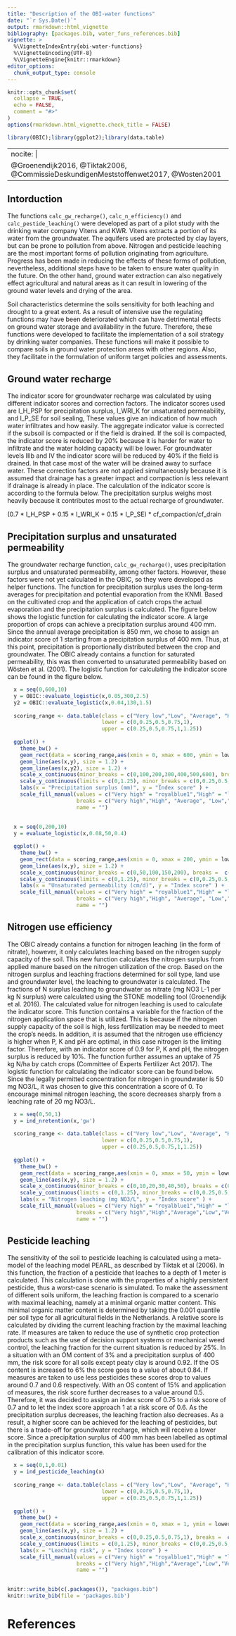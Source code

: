 ```yaml
---
title: "Description of the OBI-water functions"
date: "`r Sys.Date()`"
output: rmarkdown::html_vignette
bibliography: [packages.bib, water_funs_references.bib]
vignette: >
  %\VignetteIndexEntry{obi-water-functions}
  %\VignetteEncoding{UTF-8}
  %\VignetteEngine{knitr::rmarkdown}
editor_options: 
  chunk_output_type: console
---
```


```r
knitr::opts_chunk$set(
  collapse = TRUE,
  echo = FALSE,
  comment = "#>"
)
options(rmarkdown.html_vignette.check_title = FALSE)
```

```r
library(OBIC);library(ggplot2);library(data.table)
```

---
nocite: |
  @Groenendijk2016, @Tiktak2006, @CommissieDeskundigenMeststoffenwet2017, @Wosten2001
---

## Intorduction
The functions `calc_gw_recharge()`, `calc_n_efficiency()` and `calc_pestide_leaching()` were developed as part of a pilot study with the drinking water company Vitens and KWR. Vitens extracts a portion of its water from the groundwater. The aquifers used are protected by clay layers, but can be prone to pollution from above. Nitrogen and pesticide leaching are the most important forms of pollution originating from agriculture. Progress has been made in reducing the effects of these forms of pollution, nevertheless, additional steps have to be taken to ensure water quality in the future. On the other hand, ground water extraction can also negatively effect agricultural and natural areas as it can result in lowering of the ground water levels and drying of the area.

Soil characteristics determine the soils sensitivity for both leaching and drought to a great extent. As a result of intensive use the regulating functions may have been deteriorated which can have detrimental effects on ground water storage and availability in the future. Therefore, these functions were developed to facilitate the implementation of a soil strategy by drinking water companies. These functions will make it possible to compare soils in ground water protection areas with other regions. Also, they facilitate in the formulation of uniform target policies and assessments.



## Ground water recharge
The indicator score for groundwater recharge was calculated by using different indicator scores and correction factors. The indicator scores used are I_H_PSP for precipitation surplus, I_WRI_K for unsaturated permeability, and I_P_SE for soil sealing, These values give an indication of how much water infiltrates and how easily. The aggregate indicator value is corrected if the subsoil is compacted or if the field is drained. If the soil is compacted, the indicator score is reduced by 20% because it is harder for water to infiltrate and the water holding capacity will be lower. For groundwater levels IIIb and IV the indicator score will be reduced by 40% if the field is drained. In that case most of the water will be drained away to surface water. These correction factors are not applied simultaneously because it is assumed that drainage has a greater impact and compaction is less relevant if drainage is already in place. The calculation of the indicator score is according to the formula below. The precipitation surplus weighs most heavily because it contributes most to the actual recharge of groundwater.

(0.7 * I_H_PSP + 0.15 * I_WRI_K + 0.15 * I_P_SE) * cf_compaction/cf_drain


## Precipitation surplus and unsaturated permeability
The groundwater recharge function, `calc_gw_recharge()`, uses precipitation surplus and unsaturated permeability, among other factors. However, these factors were not yet calculated in the OBIC, so they were developed as helper functions. The function for precipitation surplus uses the long-term averages for precipitation and potential evaporation from the KNMI. Based on the cultivated crop and the application of catch crops the actual evaporation and the precipitation surplus is calculated. The figure below shows the logistic function for calculating the indicator score. A large proportion of crops can achieve a precipitation surplus around 400 mm. Since the annual average precipitation is 850 mm, we chose to assign an indicator score of 1 starting from a precipitation surplus of 400 mm. Thus, at this point, precipitation is proportionally distributed between the crop and groundwater. 
The OBIC already contains a function for saturated permeability, this was then converted to unsaturated permeability based on Wösten et al. (2001). The logistic function for calculating the indicator score can be found in the figure below.

```r

  x = seq(0,600,10)
  y = OBIC::evaluate_logistic(x,0.05,300,2.5)
  y2 = OBIC::evaluate_logistic(x,0.04,130,1.5)
  
  scoring_range <- data.table(class = c("Very low","Low", "Average", "High","Very high"),
                              lower = c(0,0.25,0.5,0.75,1),
                              upper = c(0.25,0.5,0.75,1,1.25))
  
  ggplot() +
    theme_bw() +
    geom_rect(data = scoring_range,aes(xmin = 0, xmax = 600, ymin = lower, ymax = upper, fill = class), alpha = 0.4) +
    geom_line(aes(x,y), size = 1.2) +
    geom_line(aes(x,y2), size = 1.2) +
    scale_x_continuous(minor_breaks = c(0,100,200,300,400,500,600), breaks =  c(0,100,200,300,400,500,600)) +
    scale_y_continuous(limits = c(0,1.25), minor_breaks = c(0,0.25,0.5,0.75,1,1.25), breaks =  c(0,0.25,0.5,0.75,1,1.25)) +
    labs(x = "Precipitation surplus (mm)", y = "Index score" ) +
    scale_fill_manual(values = c("Very high" = "royalblue1","High" = "limegreen","Average"="yellow","Low"= "orange2", "Very low" = "tomato3"),
                      breaks = c("Very high","High", "Average", "Low","Very low"),
                      name = "")
  
  
  x = seq(0,200,10)
  y = evaluate_logistic(x,0.08,50,0.4)

  ggplot() +
    theme_bw() +
    geom_rect(data = scoring_range,aes(xmin = 0, xmax = 200, ymin = lower, ymax = upper, fill = class), alpha = 0.4) +
    geom_line(aes(x,y), size = 1.2) +
    scale_x_continuous(minor_breaks = c(0,50,100,150,200), breaks =  c(0,50,100,150,200)) +
    scale_y_continuous(limits = c(0,1.25), minor_breaks = c(0,0.25,0.5,0.75,1,1.25), breaks =  c(0,0.25,0.5,0.75,1,1.25)) +
    labs(x = "Unsaturated permeability (cm/d)", y = "Index score" ) +
    scale_fill_manual(values = c("Very high" = "royalblue1","High" = "limegreen","Average"="yellow","Low"= "orange2", "Very low" = "tomato3"),
                      breaks = c("Very high","High", "Average", "Low","Very low"),
                      name = "")

```



## Nitrogen use efficiency
The OBIC already contains a function for nitrogen leaching (in the form of nitrate), however, it only calculates leaching based on the nitrogen supply capacity of the soil. This new function calculates the nitrogen surplus from applied manure based on the nitrogen utilization of the crop. Based on the nitrogen surplus and leaching fractions determined for soil type, land use and groundwater level, the leaching to groundwater is calculated. The fractions of N surplus leaching to groundwater as nitrate (mg NO3 L-1 per kg N surplus) were calculated using the STONE modelling tool (Groenendijk et al. 2016). The calculated value for nitrogen leaching is used to calculate the indicator score. This function contains a variable for the fraction of the nitrogen application space that is utilized. This is because if the nitrogen supply capacity of the soil is high, less fertilization may be needed to meet the crop's needs. In addition, it is assumed that the nitrogen use efficiency is higher when P, K and pH are optimal, in this case nitrogen is the limiting factor. Therefore, with an indicator score of 0.9 for P, K and pH, the nitrogen surplus is reduced by 10%. The function further assumes an uptake of 75 kg N/ha by catch crops (Committee of Experts Fertilizer Act 2017). The logistic function for calculating the indicator score can be found below. Since the legally permitted concentration for nitrogen in groundwater is 50 mg NO3/L, it was chosen to give this concentration a score of 0. To encourage minimal nitrogen leaching, the score decreases sharply from a leaching rate of 20 mg NO3/L.


```r

  x = seq(0,50,1)
  y = ind_nretention(x,'gw')
  
  scoring_range <- data.table(class = c("Very low","Low", "Average", "High","Very high"),
                              lower = c(0,0.25,0.5,0.75,1),
                              upper = c(0.25,0.5,0.75,1,1.25))
  
  ggplot() +
    theme_bw() +
    geom_rect(data = scoring_range,aes(xmin = 0, xmax = 50, ymin = lower, ymax = upper, fill = class), alpha = 0.4) +
    geom_line(aes(x,y), size = 1.2) +
    scale_x_continuous(minor_breaks = c(0,10,20,30,40,50), breaks = c(0,10,20,30,40,50)) +
    scale_y_continuous(limits = c(0,1.25), minor_breaks = c(0,0.25,0.5,0.75,1,1.25), breaks =  c(0,0.25,0.5,0.75,1,1.25)) +
    labs(x = "Nitrogen leaching (mg NO3/L", y = "Index score" ) +
    scale_fill_manual(values = c("Very high" = "royalblue1","High" = "limegreen","Average"="yellow","Low"= "orange2", "Very low" = "tomato3"),
                      breaks = c("Very high","High","Average","Low","Very low"),
                      name = "")

```

## Pesticide leaching
The sensitivity of the soil to pesticide leaching is calculated using a meta-model of the leaching model PEARL, as described by Tiktak et al (2006). In this function, the fraction of a pesticide that leaches to a depth of 1 meter is calculated. This calculation is done with the properties of a highly persistent pesticide, thus a worst-case scenario is simulated. To make the assessment of different soils uniform, the leaching fraction is compared to a scenario with maximal leaching, namely at a minimal organic matter content. This minimal organic matter content is determined by taking the 0.001 quantile per soil type for all agricultural fields in the Netherlands. A relative score is calculated by dividing the current leaching fraction by the maximal leaching rate. If measures are taken to reduce the use of synthetic crop protection products such as the use of decision support systems or mechanical weed control, the leaching fraction for the current situation is reduced by 25%.
In a situation with an OM content of 3% and a precipitation surplus of 400 mm, the risk score for all soils except peaty clay is around 0.92. If the OS content is increased to 6% the score goes to a value of about 0.84. If measures are taken to use less pesticides these scores drop to values around 0.7 and 0.6 respectively. With an OS content of 15% and application of measures, the risk score further decreases to a value around 0.5. Therefore, it was decided to assign an index score of 0.75 to a risk score of 0.7 and to let the index score approach 1 at a risk score of 0.6. As the precipitation surplus decreases, the leaching fraction also decreases. As a result, a higher score can be achieved for the leaching of pesticides, but there is a trade-off for groundwater recharge, which will receive a lower score. Since a precipitation surplus of 400 mm has been labelled as optimal in the precipitation surplus function, this value has been used for the calibration of this indicator score.

```r

  x = seq(0,1,0.01)
  y = ind_pesticide_leaching(x)
  
  scoring_range <- data.table(class = c("Very low","Low", "Average", "High","Very high"),
                              lower = c(0,0.25,0.5,0.75,1),
                              upper = c(0.25,0.5,0.75,1,1.25))
  
  ggplot() +
    theme_bw() +
    geom_rect(data = scoring_range,aes(xmin = 0, xmax = 1, ymin = lower, ymax = upper, fill = class), alpha = 0.4) +
    geom_line(aes(x,y), size = 1.2) +
    scale_x_continuous(minor_breaks = c(0,0.25,0.5,0.75,1), breaks =  c(0,0.25,0.5,0.75,1)) +
    scale_y_continuous(limits = c(0,1.25), minor_breaks = c(0,0.25,0.5,0.75,1,1.25), breaks =  c(0,0.25,0.5,0.75,1,1.25)) +
    labs(x = "Leaching risk", y = "Index score" ) +
    scale_fill_manual(values = c("Very high" = "royalblue1","High" = "limegreen","Average"="yellow","Low"= "orange2", "Very low" = "tomato3"),
                      breaks = c("Very high","High","Average","Low","Very low"),
                      name = "")
  
```


```r
knitr::write_bib(c(.packages()), "packages.bib")
knitr::write_bib(file = 'packages.bib')
```

# References
